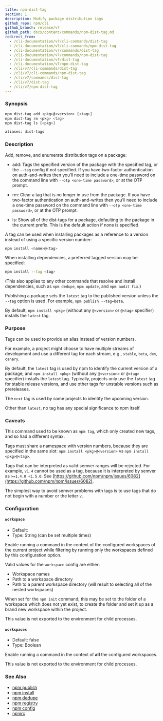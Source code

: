 ```yaml
---
title: npm-dist-tag
section: 1
description: Modify package distribution tags
github_repo: npm/cli
github_branch: release/v7
github_path: docs/content/commands/npm-dist-tag.md
redirect_from:
  - /cli-documentation/v7/cli-commands/dist-tag
  - /cli-documentation/v7/cli-commands/npm-dist-tag
  - /cli-documentation/v7/commands/dist-tag
  - /cli-documentation/v7/commands/npm-dist-tag
  - /cli-documentation/v7/dist-tag
  - /cli-documentation/v7/npm-dist-tag
  - /cli/v7/cli-commands/dist-tag
  - /cli/v7/cli-commands/npm-dist-tag
  - /cli/v7/commands/dist-tag
  - /cli/v7/dist-tag
  - /cli/v7/npm-dist-tag
---
```


### Synopsis

```bash
npm dist-tag add <pkg>@<version> [<tag>]
npm dist-tag rm <pkg> <tag>
npm dist-tag ls [<pkg>]

aliases: dist-tags
```

### Description

Add, remove, and enumerate distribution tags on a package:

- add: Tags the specified version of the package with the specified tag, or the `--tag` config if not specified. If you have two-factor authentication on auth-and-writes then you’ll need to include a one-time password on the command line with `--otp <one-time password>`, or at the OTP prompt.

- rm: Clear a tag that is no longer in use from the package. If you have two-factor authentication on auth-and-writes then you’ll need to include a one-time password on the command line with `--otp <one-time password>`, or at the OTP prompt.

- ls: Show all of the dist-tags for a package, defaulting to the package in the current prefix. This is the default action if none is specified.

A tag can be used when installing packages as a reference to a version instead of using a specific version number:

```bash
npm install <name>@<tag>
```

When installing dependencies, a preferred tagged version may be specified:

```bash
npm install --tag <tag>
```

(This also applies to any other commands that resolve and install dependencies, such as `npm dedupe`, `npm update`, and `npm audit fix`.)

Publishing a package sets the `latest` tag to the published version unless the `--tag` option is used. For example, `npm publish --tag=beta`.

By default, `npm install <pkg>` (without any `@<version>` or `@<tag>` specifier) installs the `latest` tag.

### Purpose

Tags can be used to provide an alias instead of version numbers.

For example, a project might choose to have multiple streams of development and use a different tag for each stream, e.g., `stable`, `beta`, `dev`, `canary`.

By default, the `latest` tag is used by npm to identify the current version of a package, and `npm install <pkg>` (without any `@<version>` or `@<tag>` specifier) installs the `latest` tag. Typically, projects only use the `latest` tag for stable release versions, and use other tags for unstable versions such as prereleases.

The `next` tag is used by some projects to identify the upcoming version.

Other than `latest`, no tag has any special significance to npm itself.

### Caveats

This command used to be known as `npm tag`, which only created new tags, and so had a different syntax.

Tags must share a namespace with version numbers, because they are specified in the same slot: `npm install <pkg>@<version>` vs `npm install <pkg>@<tag>`.

Tags that can be interpreted as valid semver ranges will be rejected. For example, `v1.4` cannot be used as a tag, because it is interpreted by semver as `>=1.4.0 <1.5.0`. See [https://github.com/npm/npm/issues/6082](https://github.com/npm/npm/issues/6082).

The simplest way to avoid semver problems with tags is to use tags that do not begin with a number or the letter `v`.

### Configuration

#### `workspace`

- Default:
- Type: String (can be set multiple times)

Enable running a command in the context of the configured workspaces of the current project while filtering by running only the workspaces defined by this configuration option.

Valid values for the `workspace` config are either:

- Workspace names
- Path to a workspace directory
- Path to a parent workspace directory (will result to selecting all of the nested workspaces)

When set for the `npm init` command, this may be set to the folder of a workspace which does not yet exist, to create the folder and set it up as a brand new workspace within the project.

This value is not exported to the environment for child processes.

#### `workspaces`

- Default: false
- Type: Boolean

Enable running a command in the context of **all** the configured workspaces.

This value is not exported to the environment for child processes.

### See Also

- [npm publish](/cli/v7/commands/npm-publish)
- [npm install](/cli/v7/commands/npm-install)
- [npm dedupe](/cli/v7/commands/npm-dedupe)
- [npm registry](/cli/v7/using-npm/registry)
- [npm config](/cli/v7/commands/npm-config)
- [npmrc](/cli/v7/configuring-npm/npmrc)
